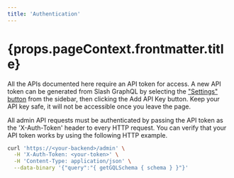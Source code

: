 ```yaml
---
title: 'Authentication'
---
```

<h1>{props.pageContext.frontmatter.title}</h1>

All the APIs documented here require an API token for access. A new API token can be generated from Slash GraphQL by selecting the ["Settings" button](https://slash.dgraph.io/_/settings) from the sidebar, then clicking the Add API Key button. Keep your API key safe, it will not be accessible once you leave the page.

All admin API requests must be authenticated by passing the API token as the 'X-Auth-Token' header to every HTTP request. You can verify that your API token works by using the following HTTP example.

```sh
curl 'https://<your-backend>/admin' \
  -H 'X-Auth-Token: <your-token>' \
  -H 'Content-Type: application/json' \
  --data-binary '{"query":"{ getGQLSchema { schema } }"}'
```
